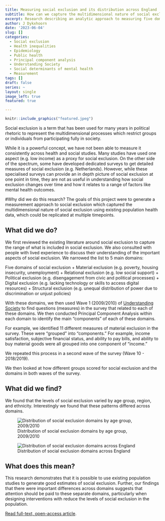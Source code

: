 ```yaml
---
title: Measuring social exclusion and its distribution across England
subtitle: How can we capture the multidimensional nature of social exclusion in quantitatiave research? 
excerpt: Research describing an analytic approach to measuring five domains of social exclusion using data from a UK household survey
author: J Dykxhoorn
date: '2023-06-04'
slug: []
categories:
  - Social exclusion
  - Health inequalities
  - Epidemiology
  - Public health
  - Principal component analysis
  - Understanding Society
  - Social determinants of mental health
  - Measurement
tags: []
draft: false
series: ~
layout: single
image_left: true
featured: true

---
```



```r
knitr::include_graphics("featured.jpeg")
```



Social exclusion is a term that has been used for many years in political rhetoric to represent the multidimensional processes which restrict groups or individuals from participating fully in society.

While it is a powerful concept, we have not been able to measure it consistently across health and social studies. Many studies have used one aspect (e.g. low income) as a proxy for social exclusion. On the other side of the spectrum, some have developed dedicated surveys to get detailed measures of social exclusion (e.g. Netherlands). However, while these specialised surveys can provide an in depth picture of social exclusion at one point in time, they are not as useful in understanding how social exclusion changes over time and how it relates to a range of factors like mental health outcomes. 

#Why did we do this resarch?
The goals of this project were to generate a measurement approach to social exclusion which captured the multidimensional nature of social exclusion using existing population health data, which could be replicated at multiple timepoints. 

## What did we do? 
We first reviewed the existing literature around social exclusion to capture the range of what is included in social exclusion. We also consulted with people with lived experience to discuss their understanding of the important aspects of social exclusion. We narrowed the list to 5 main domains: 

Five domains of social exclusion
+ Material exclusion (e.g. poverty, housing insecurity, unemployment)
+ Relational exclusion (e.g. low social support)
+ Political exclusion (e.g. disengagement from civic and political processes)
+ Digital exclusion (e.g. lacking technology or skills to access digital resources)
+ Structural exclusion (e.g. unequal distribution of power due to discrimination or unjust policies)

With these domains, we then used Wave 1 (2009/2010) of [Understanding Society](https://www.understandingsociety.ac.uk/) to find questions (measures) in the survey that related to each of these domains. We then conducted Principal Component Analysis within each domain to identify the main "components" of each of these domains. 

For example, we identified 11 different measures of material exclusion in the survey. These were "grouped" into "components." For example, income satisfaction, subjective financial status, and ability to pay bills, and ability to buy material goods were all grouped into one component of "income."

We repeated this process in a second wave of the survey (Wave 10 - 2018/2019). 

We then looked at how different groups scored for social exclusion and the domains in both waves of the survey. 

## What did we find? 
We found that the levels of social exclusion varied by age group, region, and ethnicity. Interestingly we found that these patterns differed across domains. 

![Distribution of social exclusion domains by age group, 2009/2010](https://media.springernature.com/lw685/springer-static/image/art%3A10.1007%2Fs00127-023-02489-x/MediaObjects/127_2023_2489_Fig2_HTML.png?as=webp)


![Distribution of social exclusion domains across England](https://media.springernature.com/lw685/springer-static/image/art%3A10.1007%2Fs00127-023-02489-x/MediaObjects/127_2023_2489_Fig1_HTML.png?as=webp)

## What does this mean? 
This research demonstrates that it is possible to use existing population studies to generate good estimates of social exclusion. Further, our findings that there were important differences across domains suggests that attention should be paid to these separate domains, particularly when designing interventions with reduce the levels of social exclusion in the population. 

[Read full-text, open-access article](https://link.springer.com/article/10.1007/s00127-023-02489-x). 




